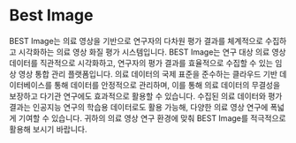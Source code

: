 
# Best Image

BEST Image는 의료 영상을 기반으로 연구자의 다차원 평가 결과를 체계적으로 수집하고 시각화하는 의료 영상 화질 평가 시스템입니다.
BEST Image는 연구 대상 의료 영상 데이터를 직관적으로 시각화하고, 연구자의 평가 결과를 효율적으로 수집할 수 있는 임상 영상 통합 관리 플랫폼입니다. 의료 데이터의 국제 표준을 준수하는 클라우드 기반 데이터베이스를 통해 데이터를 안정적으로 관리하며, 이를 통해 의료 데이터의 무결성을 보장하고 다기관 연구에도 효과적으로 활용할 수 있습니다.
수집된 의료 데이터와 평가 결과는 인공지능 연구의 학습용 데이터로도 활용 가능해, 다양한 의료 영상 연구에 폭넓게 기여할 수 있습니다. 귀하의 의료 영상 연구 환경에 맞춰 BEST Image를 적극적으로 활용해 보시기 바랍니다.


<ReactPlayer playing controls url='https://www.youtube.com/watch?v=80dy8VVnc4s' />
